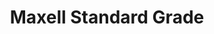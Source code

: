 ---
title: "Maxell Standard Grade"
subtitle: ""
creator: ""
categories: ["cds"]
featuredImage: "../src/assets/images/item/cds/DSC02993-3.png"
views: ["../src/assets/images/item/cds/DSC02993-3.png"]
nextItem: []
---